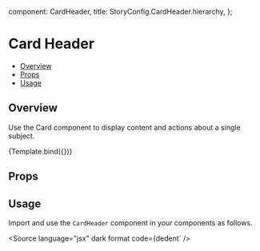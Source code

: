 
  component: CardHeader,
  title: StoryConfig.CardHeader.hierarchy,
};

<Meta title={meta.title} component={meta.component} />


# Card Header

- [Overview](#overview)
- [Props](#props)
- [Usage](#usage)

## Overview

Use the Card component to display content and actions about a single subject.

<Canvas>
  <Story name="Overview" args={{title: 'Card Header'}}>
    {Template.bind({})}
  </Story>
</Canvas>

## Props

<ArgsTable story="Overview" />

## Usage

Import and use the `CardHeader` component in your components as follows.

<Source
  language="jsx"
  dark
  format
  code={dedent`
/>
